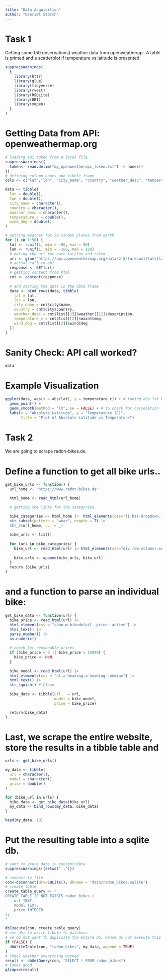 ```yaml
---
title: "Data Acquisition"
author: "Gabriel Storch"
---
```

# Task 1

Getting some (50 observations)  weather data from openweatherapi. A table is printed and a scatterplot if temperature vs latitude is presented.
```r
suppressWarnings(
  {
    library(httr)
    library(glue)
    library(tidyverse)
    library(rvest)
    library(RSQLite)
    library(DBI)
    library(xopen) 
  }
)

```
# Getting Data from API: openweathermap.org
```r


# loading api token from a local file
suppressWarnings({
  token<- read.delim("my_openweatherapi_token.txt") |> names()
})
# defining column names and tibble frame
cols <- c("lat","lon", "city_name", "country", "weather_desc", "temperature_c", "wind_deg")

data <- tibble(
  lat = double(),
  lon = double(),
  city_name = character(),
  country = character(),
  weather_desc = character(),
  temperature_c = double(),
  wind_deg = double()
)

# getting weather for 50 random places from earth
for (i in 1:50) {
  lat <- runif(1, min = -90, max = 90)
  lon <- runif(1, min = -180, max = 180)
  # making the url for each lat/lon and token
  url <- glue("https://api.openweathermap.org/data/2.5/forecast?lat={lat}&lon={lon}&appid={token}&units=metric")
  # actual call to api
  response <- GET(url)
  # getting content from html
  cnt <- content(response)
  
  # and storing the data in the data frame
  data <- bind_rows(data, tibble(
    lat = lat,
    lon = lon,
    city_name = cnt$city$name,
    country = cnt$city$country,
    weather_desc = cnt$list[[1]]$weather[[1]]$description,
    temperature_c = cnt$list[[2]]$main$temp,
    wind_deg = cnt$list[[2]]$wind$deg
  ))
}

```
# Sanity Check: API call worked?
```r
data
```
# Example Visualization

```r
ggplot(data, aes(x = abs(lat), y = temperature_c)) + # taking abs lat because we are interested in distance from ecuator
  geom_point() +
  geom_smooth(method = "lm", se = FALSE) + # to check for correlation
  labs(x = "Absolute Latitude", y = "Temperature (C)",
       title = "Plot of Absolute Latitude vs Temperature")
```

# Task 2

We are going to scrape radon-bikes.de. 

# Define a function to get all bike urls..
 
```r
  

get_bike_urls <- function() {
  url_home <- "https://www.radon-bikes.de"

  html_home <- read_html(url_home)

  # getting the links for the categories

  bike_categories <- html_home |>  html_elements(css="li.has-dropdown.js-dropdown > ul > li > div > a") |> html_attr("href") |> 
  str_subset(pattern = "wear", negate = T) |>
  str_c(url_home, ... = _)
  
  bike_urls <- list()
  
  for (url in bike_categories) {
    bike_url <- read_html(url) |> html_elements(css="div.row.columns.serienSlider > div.mod > div.js-slider-container > div > div.o-slick-slider__slide-content > div.row > a.a-button") |> html_attr("href") |>   str_c(url_home, ... = _)
    
    bike_urls <- append(bike_urls, bike_url)
  }
  return (bike_urls)
}
```

# and a function to parse an individual bike:

```r
 
get_bike_data <- function(url) {
  bike_price <- read_html(url) |>
  html_element(css = "span.m-bikedetail__price--active") |>
  html_text() |>
  parse_number() |>
  as.numeric()
  
  # check for reasonable prices
  if (bike_price < 0 || bike_price > 10000) {
    bike_price <- NaN
  }
  
  bike_model <- read_html(url) |> 
  html_elements(css = "h1.a-heading.a-heading--medium") |> 
  html_text() |> 
  str_squish() # Clean
  
  bike_data <- tibble(url   = url,
                      model = bike_model,
                      price = bike_price)

  return(bike_data)
}


```

# Last, we scrape the entire website, store the results in a tibble table and
```r
urls <- get_bike_urls()

my_data <- tibble(
  url = character(),
  model = character(),
  price = double()
)

for (bike_url in urls) {
  bike_data <- get_bike_data(bike_url)
  my_data <- bind_rows(my_data, bike_data)
}

head(my_data, 10)

```

# Put the resulting table into a sqlite db.

```r
# want to store data in content/data
suppressWarnings({setwd("..")})

# connect to file
con<-dbConnect(drv=SQLite(), dbname = "data/radon_bikes.sqlite")
# create table
create_table_query <- "
CREATE TABLE IF NOT EXISTS radon_bikes (
    url TEXT,
    model TEXT,
    price INTEGER
);
"

dbExecute(con, create_table_query)
# use dbi to write tibble to database 
# we do not want to duplicate the entire db, hence do not execute this line of code
if (FALSE) {
  dbWriteTable(con, "radon_bikes", my_data, append = TRUE)
}
# check whether everything worked
result <- dbGetQuery(con, "SELECT * FROM radon_bikes")
# looks good
glimpse(result)

```
